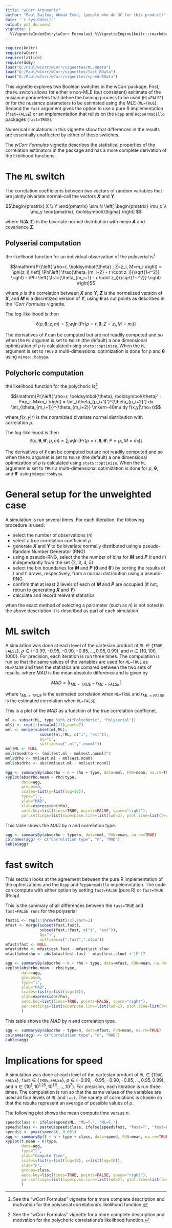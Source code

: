 ```yaml
---
title: "wCorr Arguments"
author: "Paul Bailey, Ahmad Emad, (people who do QC for this product)"
date: '`r Sys.Date()`'
output: pdf_document
vignette: |
  %\VignetteIndexEntry{wCorr Formulas} %\VignetteEngine{knitr::rmarkdown} %\VignetteEncoding{UTF-8}
---
```


```r
require(knitr)
require(wCorr)
require(lattice)
require(doBy)
load("Q:/Paul/wCorr/wCorr/vignettes/ML.RData")
load("Q:/Paul/wCorr/wCorr/vignettes/fast.RData")
load("Q:/Paul/wCorr/wCorr/vignettes/speed.RData")
```

This vignette explores two Boolean switches in the wCorr package. First, the `ML` switch allows for either a non-MLE (but consistent) esitimate of the nusiance parameters that define the binning process to be used (`ML=FALSE`) or for the nusiance parameters to be estimated using the MLE (`ML=TRUE`). Second the `fast` argument gives the option to use a pure R implementation (`fast=FALSE`) or an implementation that relies on the `Rcpp` and `RcppArmadillo` packages (`fast=TRUE`).

Numerical simulations in this vignette show that differences in the results are essentially unaffected by either of these switches.

The *wCorr Formulas* vignette describes the statistical properties of the correlation estimators in the package and has a more complete derivation of the likelihood functions.

# The `ML` switch
The correlation coefficients between two vectors of random variables that are jointly bivariate normal--call the vectors ***X*** and ***Y***.

$$\begin{pmatrix} X \\ Y \end{pmatrix} \sim N \left[ \begin{pmatrix} \mu_x \\ \mu_y \end{pmatrix}, \boldsymbol{\Sigma} \right] $$

where $N(\mathbf{A},\boldsymbol{\Sigma})$ is the bivariate normal distribution with mean ***A*** and covariance $\boldsymbol{\Sigma}$.

## Polyserial computation

the likelihood function for an individual observation of the polyserial is^[See the "wCorr Formulas" vignette for a more complete description and motivation for the polyserial correlations's likelihood function.]

$$\mathrm{Pr}\left( \rho=r, \boldsymbol{\theta} ; Z=z_i, M=m_i \right) = \phi(z_i) \left[ \Phi\left( \frac{\theta_{m_i+2} - r \cdot z_i}{\sqrt{1-r^2}} \right) - \Phi \left( \frac{\theta_{m_i+1} - r \cdot z_i}{\sqrt{1-r^2}} \right) \right]$$

where $\rho$ is the correlation between ***X*** and ***Y***, ***Z*** is the normalized version of ***X***, and ***M*** is a discretized version of ***Y***, using $\boldsymbol{\theta}$ as cut points as described in the "*Corr Formulas* vignette.

The log-likelihood is then

$$\ell(\rho, \boldsymbol{\theta};z,m) = \sum_i w_i \ln\left[ \mathrm{Pr}\left( \rho=r, \boldsymbol{\theta} ; Z=z_i, M=m_i \right) \right]$$

The derivatives of $\ell$ can be computed but are not readily computed and so when the `ML` argumet is set to `FALSE` (the default) a one dimensional optimization of $\rho$ is calculated using `stats::optimize`. When the `ML` argument is set to `TRUE` a multi-dimensional optimization is done for $\rho$ and $\boldsymbol{\theta}$ using `minqa::bobyqa`.

## Polychoric computation
the likelihood function for the polychoric is^[See the "wCorr Formulas" vignette for a more complete description and motivation for the polychoric correlations's likelihood function.]

$$\mathrm{Pr}\left( \rho=r, \boldsymbol{\theta}, \boldsymbol{\theta}' ; P=p_i, M=m_i \right) = \int_{\theta_{p_i+1}'}^{\theta_{p_i+2}'} dx \int_{\theta_{m_i+1}}^{\theta_{m_i+2}} \mkern-40mu dy f(x,y|\rho=r)$$

where $f(x,y|r)$ is the noramlzied bivariate normal distribution with correlation $\rho$.

The log-likelihood is then
$$\ell(\rho, \boldsymbol{\theta}, \boldsymbol{\theta}' ;p,m) = \sum_i w_i \ln\left[\mathrm{Pr}\left( \rho=r, \boldsymbol{\theta}, \boldsymbol{\theta}' ; P=p_i, M=m_i \right) \right] $$

The derivatives of $\ell$ can be computed but are not readily computed and so when the `ML` argumet is set to `FALSE` (the default) a one dimensional optimization of $\rho$ is calculated using `stats::optimize`. When the `ML` argument is set to `TRUE` a multi-dimensional optimization is done for $\rho$, $\boldsymbol{\theta}$, and $\boldsymbol{\theta}'$ using `minqa::bobyqa`.

# General setup for the unweighted case

A simulation is run several times. For each itteration, the following procedure is used:

* select the number of observations ($n$)
* select a true correlation coefficient $\rho$
* generate ***X*** and ***Y*** to be bivariate normally distributed using a pseudo-Random Number Generator (RNG)
* using a pseudo-RNG, select the the number of bins for ***M*** and ***P*** ($t$ and $t'$) independantly from the set \{2, 3, 4, 5\}
* select the bin boundaries for ***M*** and ***P*** ($\boldsymbol{\theta}$ and $\boldsymbol{\theta}'$) by sorting the results of $t$ and $t'$ draws, respectively, from a normal distribution using a pseudo-RNG 
* confirm that at least 2 levels of each of ***M*** and ***P*** are occupied (if not, retrun to generating ***X*** and ***Y***)
* calculate and record relevant statistics

when the exact method of selecting a parameter (such as $n$) is not noted in the above description it is described as part of each simulation.

# ML switch

A simulation was done at each level of the cartesian product of  $\mathtt{ML} \in \{\mathtt{TRUE}, \mathtt{FALSE} \}$, $\rho \in \left( -0.99, -0.95, -0.90, -0.85, ..., 0.95, 0.99 \right)$, and $n \in \{10, 100, 1000\}$. For precision, each iteration is run three times. The compulation is run so that the same values of the variables are used for `ML=TRUE` as `ML=FALSE` and then the statistics are comared between the two sets of results. where $MAD$ is the mean absolute difference and is given by

$$MAD= | r_{ML=TRUE} - r_{ML=FALSE} |  $$

where $r_{ML=TRUE}$ is the estimated correlation when `ML=TRUE` and  $r_{ML=FALSE}$ is the estimated correlation when `ML=FALSE`.

This is a plot of the $MAD$ as a function of the true correlation coefficnet. 

```r
ml <- subset(ML, type %in% c("Polychoric", "Polyserial"))
ml$i <- rep(1:(nrow(ml)/2),each=2)
mml <- merge(subset(ml,ML),
               subset(ml,!ML, c("i", "est")),
               by="i",
               suffixes=c(".ml",".nonml"))
mml$ML <- NULL
mml$rmsedrho <- (mml$est.ml - mml$est.nonml)^2
mml$drho <- mml$est.ml - mml$est.nonml
mml$absdrho <- abs(mml$est.ml - mml$est.nonml)

agg <- summaryBy(absdrho ~ n + rho + type, data=mml, FUN=mean, na.rm=TRUE)
xyplot(absdrho.mean ~ rho|type,
       data=agg,
       groups=n,
       scales=list(y=list(log=10)),
       type="l",
       ylab="MAD",
       xlab=expression(rho),
       auto.key=list(lines=TRUE, points=FALSE, space="right"),
       par.settings=list(superpose.line=list(lwd=2), plot.line=list(lwd=2)))
```

This table shows the $MAD$ by $n$ and correlation type.
```r
agg <- summaryBy(absdrho ~ type+n, data=mml, FUN=mean, na.rm=TRUE)
colnames(agg) <- c("Correlation type", "n", "MAD")
kable(agg)
```

# fast switch

This section looks at the agreement between the pure R implementation of the optimizations and the `Rcpp` and `RcppArmadillo` impelemntation. The code can compute with either option by setting `fast=FALSE` (pure R) or `fast=TRUE` (Rcpp).

This is the summary of all differences between the `fast=TRUE` and `fast=FALSE runs` for the polyserial

```r
fast$i <- rep(1:(nrow(fast)/2),each=2)
mfast <- merge(subset(fast,fast),
               subset(fast,!fast, c("i", "est")),
               by="i",
               suffixes=c(".fast",".slow"))
mfast$fast <- NULL
mfast$drho <- mfast$est.fast - mfast$est.slow
mfast$absdrho <- abs(mfast$est.fast - mfast$est.slow) + 1E-17

agg <- summaryBy(absdrho ~ n + rho + type, data=mfast, FUN=mean, na.rm=TRUE)
xyplot(absdrho.mean ~ rho|type,
       data=agg,
       groups=n,
       type="l",
       ylab="MAD",
       scales=list(y=list(log=10)),
       xlab=expression(rho),
       auto.key=list(lines=TRUE, points=FALSE, space="right"),
       par.settings=list(superpose.line=list(lwd=2), plot.line=list(lwd=2))
       )
```

This table shows the $MAD$ by $n$ and correlation type.
```r
agg <- summaryBy(absdrho ~ type+n, data=mfast, FUN=mean, na.rm=TRUE)
colnames(agg) <- c("Correlation type", "n", "MAD")
kable(agg)
```

# Implications for speed

A simulation was done at each level of the cartesian product of  $\mathtt{ML} \in \{\mathtt{TRUE}, \mathtt{FALSE} \}$, $\mathtt{fast} \in \{\mathtt{TRUE}, \mathtt{FALSE} \}$, $\rho \in \left( -0.99, -0.95, -0.90, -0.85, ..., 0.95, 0.99 \right)$, and $n \in \{10^1, 10^{1.25}, 10^{1.5}, ..., 10^7\}$. For precision, each iteration is run three times. The compulation is run so that the same values of the variables are used all four levels of `ML` and `fast`. The variety of correlations is chosen so that the results represent an average of possible values of $\rho$.

The following plot shows the mean compute time versus $n$.

```r
speed$class <- ifelse(speed$ML, "ML=T,", "ML=F,")
speed$class <- paste0(speed$class, ifelse(speed$fast, "fast=T", "fast=F"))
speed$t <- pmax(speed$t, 0.001)
agg <- summaryBy(t ~ n + type + class, data=speed, FUN=mean, na.rm=TRUE)
xyplot(t.mean ~ n|type,
       data=agg,
       type="l",
       ylab="Compute Time",
       scales=list(y=list(log=10), x=list(log=10)),
       xlab="n",
       groups=class,
       auto.key=list(lines=TRUE, points=FALSE, space="right"),
       par.settings=list(superpose.line=list(lwd=2), plot.line=list(lwd=2))
       )
```
